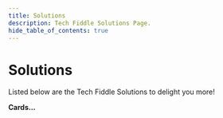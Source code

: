 ---
title: Solutions
description: Tech Fiddle Solutions Page.
hide_table_of_contents: true
---

# Solutions

Listed below are the Tech Fiddle Solutions to delight you more!

**Cards...**
